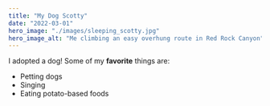 ```yaml
---
title: "My Dog Scotty"
date: "2022-03-01"
hero_image: "./images/sleeping_scotty.jpg"
hero_image_alt: "Me climbing an easy overhung route in Red Rock Canyon"
---
```

I adopted a dog!
Some of my **favorite** things are:
* Petting dogs
* Singing
* Eating potato-based foods